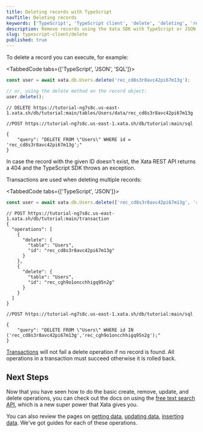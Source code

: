 ```yaml
---
title: Deleting records with TypeScript
navTitle: Deleting records
keywords: ['TypeScript', 'TypeScript client', 'delete', 'deleting', 'remove']
description: Remove records using the Xata SDK with TypeScript or JSON
slug: typescript-client/delete
published: true
---
```


To delete a record you can execute, for example:

<TabbedCode tabs={['TypeScript', 'JSON', 'SQL']}>

```ts
const user = await xata.db.Users.delete('rec_cd8s3r8avc42pi67m13g');

// or, using the delete method on the record object:
user.delete();
```

```jsonc
// DELETE https://tutorial-ng7s8c.us-east-1.xata.sh/db/tutorial:main/tables/Users/data/rec_cd8s3r8avc42pi67m13g
```

```jsonc
//POST https://tutorial-ng7s8c.us-east-1.xata.sh/db/tutorial:main/sql

{
    "query": "DELETE FROM \"Users\" WHERE id = 'rec_cd8s3r8avc42pi67m13g';"
}
```

</TabbedCode>

In case the record with the given ID doesn't exist, the Xata REST API returns a 404 and the TypeScript SDK throws an exception.

Transactions are used when deleting multiple records:

<TabbedCode tabs={['TypeScript', 'JSON']}>

```ts
const user = await xata.db.Users.delete(['rec_cd8s3r8avc42pi67m13g', 'rec_cgh9o1oncchhigq95n2g']);
```

```jsonc
// POST https://tutorial-ng7s8c.us-east-1.xata.sh/db/tutorial:main/transaction
{
  "operations": [
    {
      "delete": {
        "table": "Users",
        "id": "rec_cd8s3r8avc42pi67m13g"
      }
    },
    {
      "delete": {
        "table": "Users",
        "id": "rec_cgh9o1oncchhigq95n2g"
      }
    }
  ]
}
```

```jsonc
//POST https://tutorial-ng7s8c.us-east-1.xata.sh/db/tutorial:main/sql

{
    "query": "DELETE FROM \"Users\" WHERE id IN ('rec_cd8s3r8avc42pi67m13g','rec_cgh9o1oncchhigq95n2g');"
}
```

</TabbedCode>

[Transactions](/docs/typescript-client/transaction) will not fail a delete operation if no record is found. All operations in a transaction must succeed otherwise it is rolled back.

## Next Steps

Now that you have seen how to do the basic create, remove, update, and delete operations, you can check out the docs on using the [free text search API](/docs/typescript-client/search), which is a new super power that Xata gives you.

You can also review the pages on [getting data](/docs/typescript-client/get), [updating data](/docs/typescript-client/update), [inserting data](/docs/typescript-client/insert). We've got guides for each of these operations.
